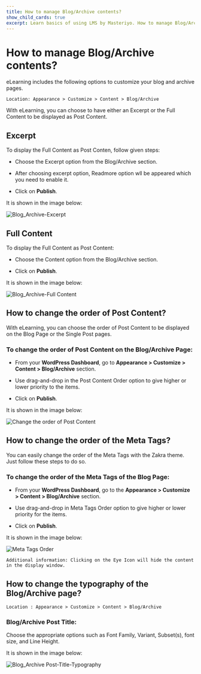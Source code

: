 ---
title: How to manage Blog/Archive contents?
show_child_cards: true
excerpt: Learn basics of using LMS by Masteriyo. How to manage Blog/Archive contents
---

# How to manage Blog/Archive contents?

eLearning includes the following options to customize your blog and archive pages.

    Location: Appearance > Customize > Content > Blog/Archive

With eLearning, you can choose to have either an Excerpt or the Full Content to be displayed as Post Content.

## Excerpt

To display the Full Content as Post Conten, follow given steps:

- Choose the Excerpt option from the Blog/Archive section.

- After choosing excerpt option, Readmore option wll be appeared which you need to enable it.

- Click on **Publish**.

It is shown in the image below:

![Blog_Archive-Excerpt](https://user-images.githubusercontent.com/109593521/183569859-707a9a1c-3694-4180-8b27-0209120a0dd7.png)


## Full Content

To display the Full Content as Post Content:

- Choose the Content option from the Blog/Archive section.

- Click on **Publish**.

It is shown in the image below:

![Blog_Archive-Full Content](https://user-images.githubusercontent.com/109593521/183570100-ff9997cf-0555-440c-b086-afa2d7db2d86.png)

## How to change the order of Post Content?

With eLearning, you can choose the order of Post Content to be displayed on the Blog Page or the Single Post pages.

### To change the order of Post Content on the Blog/Archive Page:

- From your **WordPress Dashboard**, go to **Appearance > Customize > Content > Blog/Archive** section.

- Use drag-and-drop in the Post Content Order option to give higher or lower priority to the items.

- Click on **Publish**.

It is shown in the image below:

![Change the order of Post Content ](https://user-images.githubusercontent.com/109593521/183570622-0b6bd885-0953-4eb9-87d1-bcfbb9eb5296.png)

## How to change the order of the Meta Tags?

You can easily change the order of the Meta Tags with the Zakra theme. Just follow these steps to do so.

### To change the order of the Meta Tags of the Blog Page:

- From your **WordPress Dashboard**, go to the **Appearance > Customize > Content > Blog/Archive** section.

- Use drag-and-drop in Meta Tags Order option to give higher or lower priority for the items.

- Click on **Publish**.

It is shown in the image below:

![Meta Tags Order](https://user-images.githubusercontent.com/109593521/183570937-0e8dee6f-79cc-470b-9ed9-a04bad790545.png)

    Additional information: Clicking on the Eye Icon will hide the content in the display window.

## How to change the typography of the Blog/Archive page?

    Location : Appearance > Customize > Content > Blog/Archive

### Blog/Archive Post Title:

Choose the appropriate options such as Font Family, Variant, Subset(s), font size, and Line Height.

It is shown in the image below:

![Blog_Archive Post-Title-Typography](https://user-images.githubusercontent.com/109593521/183571343-090ef590-6e3a-4391-bd19-a4d8ba8e5175.png)







